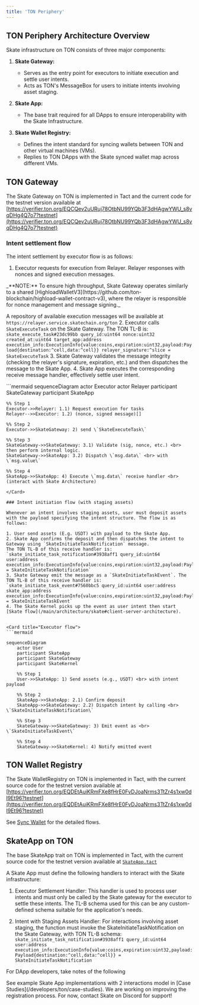 ```yaml
---
title: 'TON Periphery'
---
```


## TON Periphery Architecture Overview

Skate infrastructure on TON consists of three major components:

1. **Skate Gateway:**
    + Serves as the entry point for executors to initiate execution and settle user intents.
    + Acts as TON's MessageBox for users to initiate intents involving asset staging.

2. **Skate App:**
    + The base trait required for all DApps to ensure interoperability with the Skate Infrastructure.

3. **Skate Wallet Registry:**
    + Defines the intent standard for syncing wallets between TON and other virtual machines (VMs).
    + Replies to TON DApps with the Skate synced wallet map across different VMs.

## TON Gateway

The Skate Gateway on TON is implemented in Tact and the current code for the testnet version available at [https://verifier.ton.org/EQCQev2uURuj78OtbNU99YQb3F3dHAgwYWU_s8vqDHg4Q7o7?testnet](https://verifier.ton.org/EQCQev2uURuj78OtbNU99YQb3F3dHAgwYWU_s8vqDHg4Q7o7?testnet)

### Intent settlement flow

The intent settlement by executor flow is as follows:

1. Executor requests for execution from Relayer. Relayer responses with nonces and signed execution messages. 
<Note>
 _**NOTE:** To ensure high throughput, Skate Gateway operates similarly to a shared [HighloadWalletV3](https://github.com/ton-blockchain/highload-wallet-contract-v3), where the relayer is responsible for nonce management and message signing._

A repository of available execution messages will be available at `https://relayer.service.skatechain.org/ton`
</Note>
2. Executor calls `SkateExecuteTask` on the Skate Gateway. The TON TL-B is:
`skate_execute_task#23dc99bb query_id:uint64 nonce:uint32 created_at:uint64 target_app:address execution_info:ExecutionInfo{value:coins,expiration:uint32,payload:Payload{destination:^cell,data:^cell}} relayer_signature:^slice = SkateExecuteTask`
3. Skate Gateway validates the message integrity (checking the relayer's signature, expiration, etc.) and then dispatches the message to the Skate App.
4. Skate App executes the corresponding receive message handler, effectively settle user intent.

<Card title="Executor flow">
```mermaid
sequenceDiagram
    actor Executor
    actor Relayer
    participant SkateGateway
    participant SkateApp

    %% Step 1
    Executor->>Relayer: 1.1) Request execution for tasks
    Relayer-->>Executor: 1.2) (nonce, signed message)[]

    %% Step 2
    Executor->>SkateGateway: 2) send \`SkateExecuteTask\`

    %% Step 3
    SkateGateway->>SkateGateway: 3.1) Validate (sig, nonce, etc.) <br> then perform internal logic.
    SkateGateway->>SkateApp: 3.2) Dispatch \`msg.data\` <br> with \`msg.value\`

    %% Step 4
    SkateApp->>SkateApp: 4) Execute \`msg.data\` receive handler <br> (interact with Skate Architecture)
```
</Card>

### Intent initiation flow (with staging assets)

Whenever an intent involves staging assets, user must deposit assets with the payload specifying the intent structure. The flow is as follows:

1. User send assets (E.g. USDT) with payload to the Skate App.
2. Skate App confirms the deposit and then dispatches the intent to Gateway using `SkateInitiateTaskNotification` message. 
The TON TL-B of this receive handler is:
`skate_initiate_task_notification#3938aff1 query_id:uint64 user:address execution_info:ExecutionInfo{value:coins,expiration:uint32,payload:Payload{destination:^cell,data:^cell}} = SkateInitiateTaskNotification`
3. Skate Gateway emit the message as a `SkateInitiateTaskEvent`. The TON TL-B of this receive handler is: `skate_initiate_task_event#7560bbc5 query_id:uint64 user:address skate_app:address execution_info:ExecutionInfo{value:coins,expiration:uint32,payload:Payload{destination:^cell,data:^cell}} = SkateInitiateTaskEvent`
4. The Skate Kernel picks up the event as user intent then start [Skate flow](/main/architecture/skate#client-server-architecture).


<Card title="Executor flow">
```mermaid

sequenceDiagram
    actor User
    participant SkateApp
    participant SkateGateway
    participant SkateKernel

    %% Step 1
    User->>SkateApp: 1) Send assets (e.g., USDT) <br> with intent payload

    %% Step 2
    SkateApp->>SkateApp: 2.1) Confirm deposit
    SkateApp->>SkateGateway: 2.2) Dispatch intent by calling <br> \`SkateInitiateTaskNotification\`

    %% Step 3
    SkateGateway->>SkateGateway: 3) Emit event as <br> \`SkateInitiateTaskEvent\`

    %% Step 4
    SkateGateway->>SkateKernel: 4) Notify emitted event
```
</Card>

## TON Wallet Registry

The Skate WalletRegistry on TON is implemented in Tact, with the current source code for the testnet version available at [https://verifier.ton.org/EQDEtAuiKRmFXe8fHrE0FvDJoaNrms3TtZr4s1xw0dI9Et96?testnet](https://verifier.ton.org/EQDEtAuiKRmFXe8fHrE0FvDJoaNrms3TtZr4s1xw0dI9Et96?testnet)

See [Sync Wallet](/developers/sync-wallet) for the detailed flows.

## SkateApp on TON

The base SkateApp trait on TON is implemented in Tact, with the current source code for the testnet version available at [`SkateApp.tact`](https://verifier.ton.org/EQDEtAuiKRmFXe8fHrE0FvDJoaNrms3TtZr4s1xw0dI9Et96?testnet)

A Skate App must define the following handlers to interact with the Skate infrastructure:

1. Executor Settlement Handler: This handler is used to process user intents and must only be called by the Skate gateway for the executor to settle these intents. The TL-B schema used for this can be any custom-defined schema suitable for the application's needs.

2. Intent with Staging Assets Handler: For interactions involving asset staging, the function must invoke the SkateInitiateTaskNotification on the Skate Gateway, with TON TL-B schema:
`skate_initiate_task_notification#3938aff1 query_id:uint64 user:address execution_info:ExecutionInfo{value:coins,expiration:uint32,payload:Payload{destination:^cell,data:^cell}} = SkateInitiateTaskNotification`

For DApp developers, take notes of the following

<CardGroup cols={2}>
  <Card title="Building Skate App" icon="square-1">
    See example Skate App implementations with 2 interactions model in [Case Studies](/developers/ton/case-studies).
  </Card>
  <Card title="Setting up executors" icon="square-2">
    We are working on improving the registration process. For now, contact Skate on Discord for support!
  </Card>
</CardGroup>
